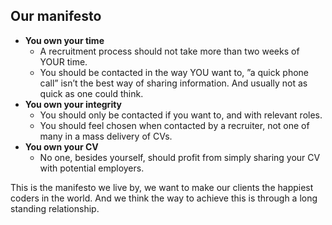 ## Our manifesto

-   **You own your time**
    -   A recruitment process should not take more than two weeks of YOUR time.
    -   You should be contacted in the way YOU want to, ”a quick phone call” isn’t the best way of sharing
        information. And usually not as quick as one could think.
-   **You own your integrity**
    -   You should only be contacted if you want to, and with relevant roles.
    -   You should feel chosen when contacted by a recruiter, not one of many in a mass delivery of CVs.
-   **You own your CV**
    -   No one, besides yourself, should profit from simply sharing your CV with potential employers.

This is the manifesto we live by, we want to make our clients the happiest coders in the world. And we
think the way to achieve this is through a long standing relationship.

